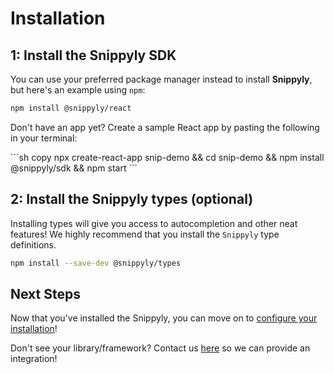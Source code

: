 
# Installation

## 1: Install the Snippyly SDK

You can use your preferred package manager instead to install **Snippyly**, but here's an example using `npm`:

```sh copy
npm install @snippyly/react
```

<Callout type="info">
  <p>Don't have an app yet? Create a sample React app by pasting the following in your terminal:</p>
  ```sh copy
  npx create-react-app snip-demo && cd snip-demo && npm install @snippyly/sdk && npm start
  ```
</Callout>

## 2: Install the Snippyly types (optional)

Installing types will give you access to autocompletion and other neat features! We highly recommend that you install the `Snippyly` type definitions.

```sh copy
npm install --save-dev @snippyly/types
```

## Next Steps

Now that you've installed the Snippyly, you can move on to [configure your installation](/learn/get_started/configuration)!

<Callout type="warning" emoji="⚠️">Don't see your library/framework? Contact us <a href="#">here</a> so we can provide an integration!</Callout>